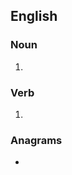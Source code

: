 ==English==

===Noun===
{{head|en|noun form}}

# {{plural of|pinwheel|lang=en}}

===Verb===
{{head|en|verb form}}

# {{en-third-person singular of|pinwheel}}

===Anagrams===
* {{anagrams|en|a=eehilnpsw|wheelspin}}